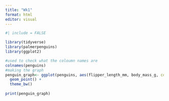 ```yaml
---
title: "Wk1"
format: html
editor: visual
---
```



```r
#| include = FALSE

library(tidyverse)
library(palmerpenguins)
library(ggplot2)
```

```r
#used to check what the coloumn names are
colnames(penguins)
#making the graph
penguin_graph<- ggplot(penguins, aes(flipper_length_mm, body_mass_g, colour = species)) +
  geom_point() +
  theme_bw() 
  
print(penguin_graph)
```